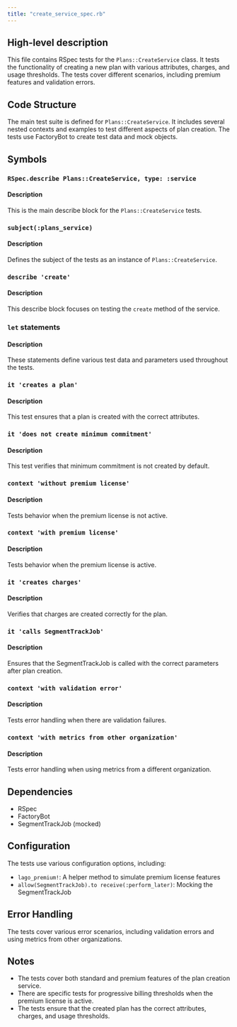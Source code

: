 ```yaml
---
title: "create_service_spec.rb"
---
```


## High-level description
This file contains RSpec tests for the `Plans::CreateService` class. It tests the functionality of creating a new plan with various attributes, charges, and usage thresholds. The tests cover different scenarios, including premium features and validation errors.

## Code Structure
The main test suite is defined for `Plans::CreateService`. It includes several nested contexts and examples to test different aspects of plan creation. The tests use FactoryBot to create test data and mock objects.

## Symbols

### `RSpec.describe Plans::CreateService, type: :service`
#### Description
This is the main describe block for the `Plans::CreateService` tests.

### `subject(:plans_service)`
#### Description
Defines the subject of the tests as an instance of `Plans::CreateService`.

### `describe 'create'`
#### Description
This describe block focuses on testing the `create` method of the service.

### `let` statements
#### Description
These statements define various test data and parameters used throughout the tests.

### `it 'creates a plan'`
#### Description
This test ensures that a plan is created with the correct attributes.

### `it 'does not create minimum commitment'`
#### Description
This test verifies that minimum commitment is not created by default.

### `context 'without premium license'`
#### Description
Tests behavior when the premium license is not active.

### `context 'with premium license'`
#### Description
Tests behavior when the premium license is active.

### `it 'creates charges'`
#### Description
Verifies that charges are created correctly for the plan.

### `it 'calls SegmentTrackJob'`
#### Description
Ensures that the SegmentTrackJob is called with the correct parameters after plan creation.

### `context 'with validation error'`
#### Description
Tests error handling when there are validation failures.

### `context 'with metrics from other organization'`
#### Description
Tests error handling when using metrics from a different organization.

## Dependencies
- RSpec
- FactoryBot
- SegmentTrackJob (mocked)

## Configuration
The tests use various configuration options, including:
- `lago_premium!`: A helper method to simulate premium license features
- `allow(SegmentTrackJob).to receive(:perform_later)`: Mocking the SegmentTrackJob

## Error Handling
The tests cover various error scenarios, including validation errors and using metrics from other organizations.

## Notes
- The tests cover both standard and premium features of the plan creation service.
- There are specific tests for progressive billing thresholds when the premium license is active.
- The tests ensure that the created plan has the correct attributes, charges, and usage thresholds.